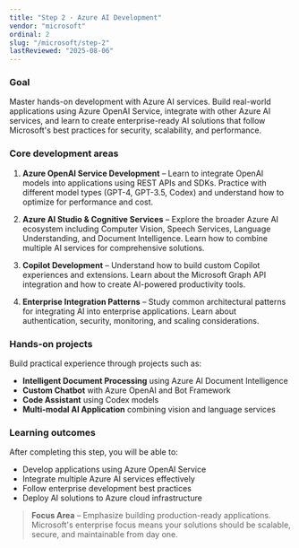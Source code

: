 ```yaml
---
title: "Step 2 · Azure AI Development"
vendor: "microsoft"
ordinal: 2
slug: "/microsoft/step-2"
lastReviewed: "2025-08-06"
---
```



<StepPageLayout vendor="microsoft" step="developer">

### Goal

Master hands-on development with Azure AI services. Build real-world applications using Azure OpenAI Service, integrate with other Azure AI services, and learn to create enterprise-ready AI solutions that follow Microsoft's best practices for security, scalability, and performance.

### Core development areas

1. **Azure OpenAI Service Development** – Learn to integrate OpenAI models into applications using REST APIs and SDKs. Practice with different model types (GPT-4, GPT-3.5, Codex) and understand how to optimize for performance and cost.

2. **Azure AI Studio & Cognitive Services** – Explore the broader Azure AI ecosystem including Computer Vision, Speech Services, Language Understanding, and Document Intelligence. Learn how to combine multiple AI services for comprehensive solutions.

3. **Copilot Development** – Understand how to build custom Copilot experiences and extensions. Learn about the Microsoft Graph API integration and how to create AI-powered productivity tools.

4. **Enterprise Integration Patterns** – Study common architectural patterns for integrating AI into enterprise applications. Learn about authentication, security, monitoring, and scaling considerations.

### Hands-on projects

Build practical experience through projects such as:
- **Intelligent Document Processing** using Azure AI Document Intelligence
- **Custom Chatbot** with Azure OpenAI and Bot Framework
- **Code Assistant** using Codex models
- **Multi-modal AI Application** combining vision and language services

### Learning outcomes

After completing this step, you will be able to:
- Develop applications using Azure OpenAI Service
- Integrate multiple Azure AI services effectively
- Follow enterprise development best practices
- Deploy AI solutions to Azure cloud infrastructure

> **Focus Area** – Emphasize building production-ready applications. Microsoft's enterprise focus means your solutions should be scalable, secure, and maintainable from day one.

</StepPageLayout>
